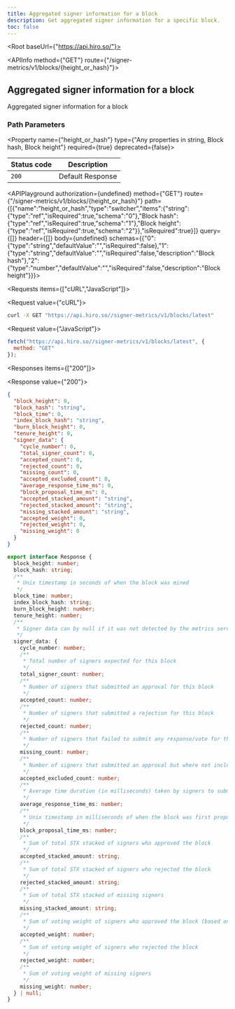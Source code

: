 ```yaml
---
title: Aggregated signer information for a block
description: Get aggregated signer information for a specific block.
toc: false
---
```



<Root baseUrl={"https://api.hiro.so/"}>

<API>

<APIInfo method={"GET"} route={"/signer-metrics/v1/blocks/{height_or_hash}"}>

## Aggregated signer information for a block

Aggregated signer information for a block

### Path Parameters

<Property name={"height_or_hash"} type={"Any properties in string, Block hash, Block height"} required={true} deprecated={false}>

</Property>

| Status code | Description |
| ----------- | ----------- |
| `200` | Default Response |

<APIPlayground authorization={undefined} method={"GET"} route={"/signer-metrics/v1/blocks/{height_or_hash}"} path={[{"name":"height_or_hash","type":"switcher","items":{"string":{"type":"ref","isRequired":true,"schema":"0"},"Block hash":{"type":"ref","isRequired":true,"schema":"1"},"Block height":{"type":"ref","isRequired":true,"schema":"2"}},"isRequired":true}]} query={[]} header={[]} body={undefined} schemas={{"0":{"type":"string","defaultValue":"","isRequired":false},"1":{"type":"string","defaultValue":"","isRequired":false,"description":"Block hash"},"2":{"type":"number","defaultValue":"","isRequired":false,"description":"Block height"}}}>

</APIPlayground>

</APIInfo>

<APIExample>

<Requests items={["cURL","JavaScript"]}>

<Request value={"cURL"}>

```bash
curl -X GET "https://api.hiro.so//signer-metrics/v1/blocks/latest"
```

</Request>

<Request value={"JavaScript"}>

```js
fetch("https://api.hiro.so//signer-metrics/v1/blocks/latest", {
  method: "GET"
});
```

</Request>

</Requests>

<Responses items={["200"]}>

<Response value={"200"}>

<ResponseTypes>

<ExampleResponse>

```json
{
  "block_height": 0,
  "block_hash": "string",
  "block_time": 0,
  "index_block_hash": "string",
  "burn_block_height": 0,
  "tenure_height": 0,
  "signer_data": {
    "cycle_number": 0,
    "total_signer_count": 0,
    "accepted_count": 0,
    "rejected_count": 0,
    "missing_count": 0,
    "accepted_excluded_count": 0,
    "average_response_time_ms": 0,
    "block_proposal_time_ms": 0,
    "accepted_stacked_amount": "string",
    "rejected_stacked_amount": "string",
    "missing_stacked_amount": "string",
    "accepted_weight": 0,
    "rejected_weight": 0,
    "missing_weight": 0
  }
}
```

</ExampleResponse>

<TypeScriptResponse>

```ts
export interface Response {
  block_height: number;
  block_hash: string;
  /**
   * Unix timestamp in seconds of when the block was mined
   */
  block_time: number;
  index_block_hash: string;
  burn_block_height: number;
  tenure_height: number;
  /**
   * Signer data can by null if it was not detected by the metrics service
   */
  signer_data: {
    cycle_number: number;
    /**
     * Total number of signers expected for this block
     */
    total_signer_count: number;
    /**
     * Number of signers that submitted an approval for this block
     */
    accepted_count: number;
    /**
     * Number of signers that submitted a rejection for this block
     */
    rejected_count: number;
    /**
     * Number of signers that failed to submit any response/vote for this block
     */
    missing_count: number;
    /**
     * Number of signers that submitted an approval but where not included in time by the miner (this is a subset of the accepted_count)
     */
    accepted_excluded_count: number;
    /**
     * Average time duration (in milliseconds) taken by signers to submit a response for this block (tracked best effort)
     */
    average_response_time_ms: number;
    /**
     * Unix timestamp in milliseconds of when the block was first proposed (tracked best effort)
     */
    block_proposal_time_ms: number;
    /**
     * Sum of total STX stacked of signers who approved the block
     */
    accepted_stacked_amount: string;
    /**
     * Sum of total STX stacked of signers who rejected the block
     */
    rejected_stacked_amount: string;
    /**
     * Sum of total STX stacked of missing signers
     */
    missing_stacked_amount: string;
    /**
     * Sum of voting weight of signers who approved the block (based on slots allocated to each signer proportional to stacked amount)
     */
    accepted_weight: number;
    /**
     * Sum of voting weight of signers who rejected the block
     */
    rejected_weight: number;
    /**
     * Sum of voting weight of missing signers
     */
    missing_weight: number;
  } | null;
}
```

</TypeScriptResponse>

</ResponseTypes>

</Response>

</Responses>

</APIExample>

</API>

</Root>

